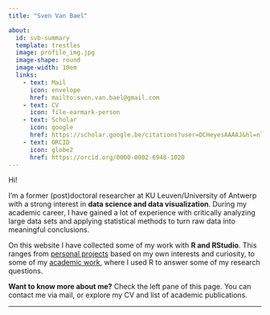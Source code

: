 ```yaml
---
title: "Sven Van Bael"

about:
  id: svb-summary
  template: trestles
  image: profile_img.jpg
  image-shape: round
  image-width: 10em
  links:
    - text: Mail
      icon: envelope
      href: mailto:sven.van.bael@gmail.com
    - text: CV
      icon: file-earmark-person
    - text: Scholar
      icon: google
      href: https://scholar.google.be/citations?user=DCHeyesAAAAJ&hl=nl&oi=ao
    - text: ORCID
      icon: globe2
      href: https://orcid.org/0000-0002-6948-1020
---
```


::: {#svb-summary}
Hi!

I’m a former (post)doctoral researcher at KU Leuven/University of Antwerp with a strong interest in **data science and data visualization**. During my academic career, I have gained a lot of experience with critically analyzing large data sets and applying statistical methods to turn raw data into meaningful conclusions.

On this website I have collected some of my work with **R and RStudio**. This ranges from [personal projects](Personal_projects/personal_projects.qmd) based on my own interests and curiosity, to some of my [academic work](Academic_work/academic_work.qmd), where I used R to answer some of my research questions.

**Want to know more about me?** Check the left pane of this page. You can contact me via mail, or explore my CV and list of academic publications.
:::

------------------------------------------------------------------------
